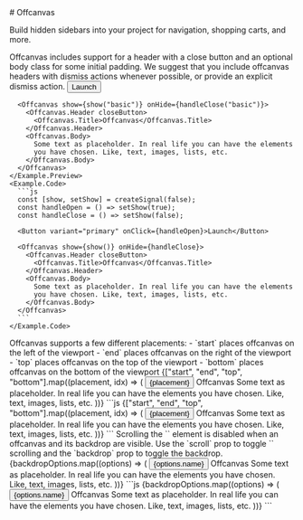
<GithubSource name="OffcanvasDocs.mdx" />
# Offcanvas

<p class="lead">
  Build hidden sidebars into your project for navigation, shopping carts, and
  more.
</p>

<div class="row gy-5 pt-3">

  <Example title="Basic Example">
    <Example.Intro>
      Offcanvas includes support for a header with a close button and an optional body class 
      for some initial padding. We suggest that you include offcanvas headers with dismiss 
      actions whenever possible, or provide an explicit dismiss action.
    </Example.Intro>
    <Example.Preview>
      <Button variant="primary" onClick={handleOpen("basic")}>Launch</Button>

      <Offcanvas show={show("basic")} onHide={handleClose("basic")}>
        <Offcanvas.Header closeButton>
          <Offcanvas.Title>Offcanvas</Offcanvas.Title>
        </Offcanvas.Header>
        <Offcanvas.Body>
          Some text as placeholder. In real life you can have the elements
          you have chosen. Like, text, images, lists, etc.
        </Offcanvas.Body>
      </Offcanvas>
    </Example.Preview>
    <Example.Code>
      ```js
      const [show, setShow] = createSignal(false);
      const handleOpen = () => setShow(true);
      const handleClose = () => setShow(false);

      <Button variant="primary" onClick={handleOpen}>Launch</Button>

      <Offcanvas show={show()} onHide={handleClose}>
        <Offcanvas.Header closeButton>
          <Offcanvas.Title>Offcanvas</Offcanvas.Title>
        </Offcanvas.Header>
        <Offcanvas.Body>
          Some text as placeholder. In real life you can have the elements
          you have chosen. Like, text, images, lists, etc.
        </Offcanvas.Body>
      </Offcanvas>
      ```
    </Example.Code>
  </Example>

  <Example title="Placement">
    <Example.Intro>
      Offcanvas supports a few different placements:
      - `start` places offcanvas on the left of the viewport
      - `end` places offcanvas on the right of the viewport
      - `top` places offcanvas on the top of the viewport
      - `bottom` places offcanvas on the bottom of the viewport
    </Example.Intro>
    <Example.Preview>
      {["start", "end", "top", "bottom"].map((placement, idx) => (
        <span>
          <Button
            variant="primary"
            onClick={handleOpen(placement)}
            class="me-2"
          >
            {placement}
          </Button>
          <Offcanvas
            show={show(placement)}
            onHide={handleClose(placement)}
            placement={placement}
          >
            <Offcanvas.Header closeButton>
              <Offcanvas.Title>Offcanvas</Offcanvas.Title>
            </Offcanvas.Header>
            <Offcanvas.Body>
              Some text as placeholder. In real life you can have the
              elements you have chosen. Like, text, images, lists, etc.
            </Offcanvas.Body>
          </Offcanvas>
        </span>
      ))}
    </Example.Preview>
    <Example.Code>
      ```js
      {["start", "end", "top", "bottom"].map((placement, idx) => (
        <span>
          <Button
            variant="primary"
            onClick={handleOpen(placement)}
            class="me-2"
          >
            {placement}
          </Button>
          <Offcanvas
            show={show(placement)}
            onHide={handleClose(placement)}
            placement={placement}
          >
            <Offcanvas.Header closeButton>
              <Offcanvas.Title>Offcanvas</Offcanvas.Title>
            </Offcanvas.Header>
            <Offcanvas.Body>
              Some text as placeholder. In real life you can have the
              elements you have chosen. Like, text, images, lists, etc.
            </Offcanvas.Body>
          </Offcanvas>
        </span>
      ))}
      ```
    </Example.Code>
  </Example>

  <Example title="Backdrop">
    <Example.Intro>
      Scrolling the `<body>` element is disabled when an offcanvas and its backdrop are 
      visible. Use the `scroll` prop to toggle `<body>` scrolling and the `backdrop` prop 
      to toggle the backdrop.
    </Example.Intro>
    <Example.Preview>
      {backdropOptions.map((options) => (
        <span>
          <Button
            variant="primary"
            onClick={handleOpen(options.name)}
            class="me-2"
          >
            {options.name}
          </Button>
          <Offcanvas
            show={show(options.name)}
            onHide={handleClose(options.name)}
            {...options}
          >
            <Offcanvas.Header closeButton>
              <Offcanvas.Title>Offcanvas</Offcanvas.Title>
            </Offcanvas.Header>
            <Offcanvas.Body>
              Some text as placeholder. In real life you can have the
              elements you have chosen. Like, text, images, lists, etc.
            </Offcanvas.Body>
          </Offcanvas>
        </span>
      ))}
    </Example.Preview>
    <Example.Code>
      ```js
      {backdropOptions.map((options) => (
        <span>
          <Button
            variant="primary"
            onClick={handleOpen(options.name)}
            class="me-2"
          >
            {options.name}
          </Button>
          <Offcanvas
            show={show(options.name)}
            onHide={handleClose(options.name)}
            {...options}
          >
            <Offcanvas.Header closeButton>
              <Offcanvas.Title>Offcanvas</Offcanvas.Title>
            </Offcanvas.Header>
            <Offcanvas.Body>
              Some text as placeholder. In real life you can have the
              elements you have chosen. Like, text, images, lists, etc.
            </Offcanvas.Body>
          </Offcanvas>
        </span>
      ))}
      ```
    </Example.Code>
  </Example>

  <OffcanvasApi />
</div>
